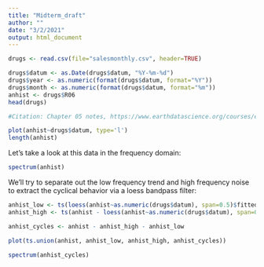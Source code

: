 ```yaml
---
title: "Midterm_draft"
author: ""
date: "3/2/2021"
output: html_document
---
```


```r
drugs <- read.csv(file="salesmonthly.csv", header=TRUE)

drugs$datum <- as.Date(drugs$datum, "%Y-%m-%d")
drugs$year <- as.numeric(format(drugs$datum, format="%Y"))
drugs$month <- as.numeric(format(drugs$datum, format="%m"))
anhist <- drugs$R06
head(drugs)

#Citation: Chapter 05 notes, https://www.earthdatascience.org/courses/earth-analytics/time-series-data/date-class-in-r/

plot(anhist~drugs$datum, type='l')
length(anhist)
```

Let's take a look at this data in the frequency domain:
```r
spectrum(anhist)
```

We'll try to separate out the low frequency trend and high frequency noise to extract the cyclical behavior via a loess bandpass filter:

```r
anhist_low <- ts(loess(anhist~as.numeric(drugs$datum), span=0.5)$fitted, start=2014, frequency=12)
anhist_high <- ts(anhist - loess(anhist~as.numeric(drugs$datum), span=0.1)$fitted, start=2014, frequency=12)

anhist_cycles <- anhist - anhist_high - anhist_low

plot(ts.union(anhist, anhist_low, anhist_high, anhist_cycles))

spectrum(anhist_cycles)
```